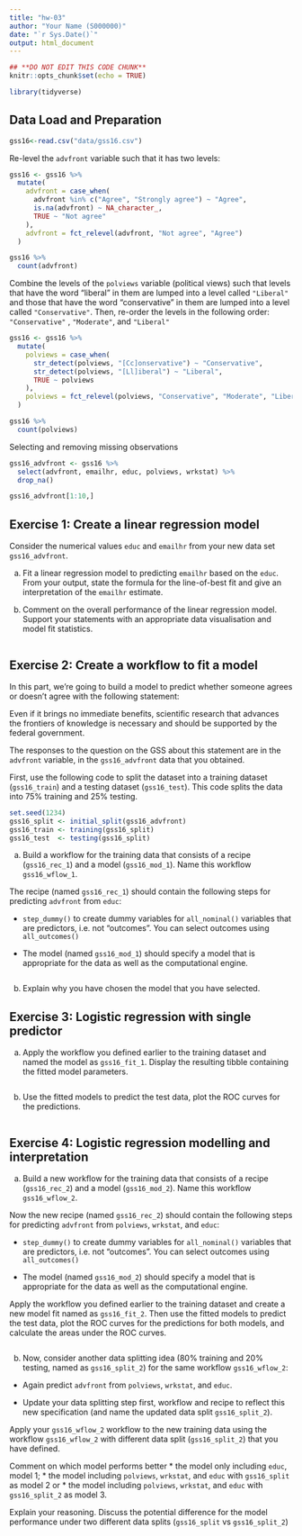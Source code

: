 ```yaml
---
title: "hw-03"
author: "Your Name (S000000)"
date: "`r Sys.Date()`"
output: html_document
---
```


```r
## **DO NOT EDIT THIS CODE CHUNK**
knitr::opts_chunk$set(echo = TRUE)

library(tidyverse)
```


## Data Load and Preparation

```r
gss16<-read.csv("data/gss16.csv")
```

Re-level the `advfront` variable such that it has two levels:

```r
gss16 <- gss16 %>%
  mutate(
    advfront = case_when(
      advfront %in% c("Agree", "Strongly agree") ~ "Agree",
      is.na(advfront) ~ NA_character_,
      TRUE ~ "Not agree"
    ),
    advfront = fct_relevel(advfront, "Not agree", "Agree")
  )

gss16 %>%
  count(advfront)

```

Combine the levels of the `polviews` variable (political views) such that levels that have the word "liberal" in them are lumped into a level called `"Liberal"` and those that have the word "conservative" in them are lumped into a level called `"Conservative"`. Then, re-order the levels in the following order: `"Conservative"` , `"Moderate"`, and `"Liberal"`

```r
gss16 <- gss16 %>%
  mutate(
    polviews = case_when(
      str_detect(polviews, "[Cc]onservative") ~ "Conservative",
      str_detect(polviews, "[Ll]iberal") ~ "Liberal",
      TRUE ~ polviews
    ),
    polviews = fct_relevel(polviews, "Conservative", "Moderate", "Liberal")
  )

gss16 %>%
  count(polviews)
```

Selecting and removing missing observations

```r
gss16_advfront <- gss16 %>%
  select(advfront, emailhr, educ, polviews, wrkstat) %>%
  drop_na()

gss16_advfront[1:10,]
```

## Exercise 1: Create a linear regression model

Consider the numerical values `educ` and `emailhr` from your new data set `gss16_advfront`.

a) Fit a linear regression model to predicting `emailhr` based on the `educ`. From your output, state the formula for the line-of-best fit and give an interpretation of the `emailhr` estimate.

b) Comment on the overall performance of the linear regression model. Support your statements with an appropriate data visualisation and model fit statistics.

```r

```

## Exercise 2: Create a workflow to fit a model

In this part, we're going to build a model to predict whether someone agrees or doesn't agree with the following statement:

Even if it brings no immediate benefits, scientific research that advances the frontiers of knowledge is necessary and should be supported by the federal government.

The responses to the question on the GSS about this statement are in the `advfront` variable, in the `gss16_advfront` data that you obtained.

First, use the following code to split the dataset into a training dataset (`gss16_train`) and a testing dataset (`gss16_test`). This code splits the data into 75\% training and 25\% testing.

```r
set.seed(1234)
gss16_split <- initial_split(gss16_advfront)
gss16_train <- training(gss16_split)
gss16_test  <- testing(gss16_split)
```

a) Build a workflow for the training data that consists of a recipe (`gss16_rec_1`) and a model (`gss16_mod_1`). Name this workflow `gss16_wflow_1`.
    
The recipe (named `gss16_rec_1`) should contain the following steps for predicting `advfront` from `educ`:

  - `step_dummy()` to create dummy variables for `all_nominal()` variables that are predictors, i.e. not "outcomes". You can select outcomes using `all_outcomes()`

  - The model (named `gss16_mod_1`) should specify a model that is appropriate for the data as well as the computational engine.

```r

```

b) Explain why you have chosen the model that you have selected.

## Exercise 3: Logistic regression with single predictor

a) Apply the workflow you defined earlier to the training dataset and named the model as `gss16_fit_1`. Display the resulting tibble containing the fitted model parameters. 

```r

```

b) Use the fitted models to predict the test data, plot the ROC curves for the predictions.

```r

```

## Exercise 4: Logistic regression modelling and interpretation

a) Build a new workflow for the training data that consists of a recipe (`gss16_rec_2`) and a model (`gss16_mod_2`). Name this workflow `gss16_wflow_2`.
    
Now the new recipe (named `gss16_rec_2`) should contain the following steps for predicting `advfront` from `polviews`, `wrkstat`, and `educ`:

  - `step_dummy()` to create dummy variables for `all_nominal()` variables that are predictors, i.e. not "outcomes". You can select outcomes using `all_outcomes()`

  - The model (named `gss16_mod_2`) should specify a model that is appropriate for the data as well as the computational engine.
  
Apply the workflow you defined earlier to the training dataset and create a new model fit named as `gss16_fit_2`. Then use the fitted models to predict the test data, plot the ROC curves for the predictions for both models, and calculate the areas under the ROC curves.

```r

```

b) Now, consider another data splitting idea (80\% training and 20\% testing, named as `gss16_split_2`) for the same workflow `gss16_wflow_2`: 

- Again predict `advfront` from `polviews`, `wrkstat`, and `educ`. 

- Update your data splitting step first, workflow and recipe to reflect this new specification (and name the updated data split `gss16_split_2`). 

Apply your `gss16_wflow_2` workflow to the new training data using the workflow `gss16_wflow_2` with different data split (`gss16_split_2`) that you have defined. 
 
Comment on which model performs better 
  * the model only including `educ`, model 1; 
  * the model including `polviews`, `wrkstat`, and `educ` with `gss16_split` as model 2 or
  * the model including `polviews`, `wrkstat`, and `educ` with `gss16_split_2` as model 3. 
  
Explain your reasoning. Discuss the potential difference for the model performance under two different data splits (`gss16_split` vs `gss16_split_2`)

```r

```



